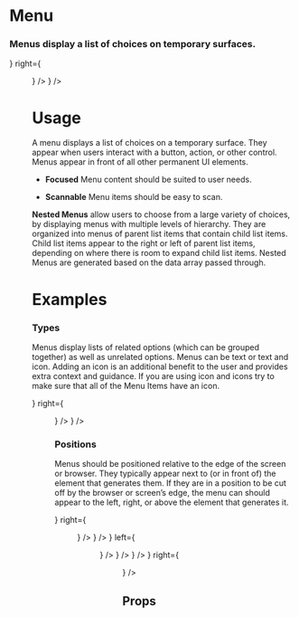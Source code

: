 
<Meta title="Blocks|Menu" component={Menu} />

# Menu

### Menus display a list of choices on temporary surfaces.

<Preview withToolbar>
  <Story name="Standard">
  <Grid columns="3">
  <div/>
  <Card>
  <Bar padding="2x" 
  left = {<Title size="xl" weight="bold" text="Malibu, CA"/>}
  right={
     <Menu  visible 
     data={[
  {
    label: "Save",
  },
  {
    label: "Filter",
  },
  {
    label: "Share",
  },
  {
    label: "Delete",
  },
]}
 position="bottomLeft" />}
 />
 <Bar padding="2x" 
 left={
   <Text size="lg" 
   text="Live the California dream at this modern paradise right on the beach in Malibu. Whether it's your escape from the city or new full time residence; nothing beats waking up to the sound of waves and having coffee on the sun drenched deck with dolphins swimming by in the morning. Located just minutes away from Santa Monica and walking distance to Malibu's hottest restaurant Moonshadows. It's time to buy that stand up paddleboard, get back in tune with nature and start living your Malibu dream now. This is the best deal under $4 million on the beach."
   />
   } />
 </Card>
 <div/>
 </Grid>
  </Story>
</Preview>

# Usage

A menu displays a list of choices on a temporary surface. They appear when users interact with a button, action, or other control. Menus appear in front of all other permanent UI elements.

- **Focused**
Menu content should be suited to user needs.

- **Scannable**
Menu items should be easy to scan.

**Nested Menus** allow users to choose from a large variety of choices, by displaying menus with multiple levels of hierarchy. They are organized into menus of parent list items that contain child list items. Child list items appear to the right or left of parent list items, depending on where there is room to expand child list items. Nested Menus are generated based on the data array passed through.

# Examples

### Types

Menus display lists of related options (which can be grouped together) as well as unrelated options. Menus can be text or text and icon. Adding an icon is an additional benefit to the user and provides extra context and guidance. If you are using icon and icons try to make sure that all of the Menu Items have an icon.

<Preview>
  <Story name="Types">
   <Grid columns="3" gap="3xl">
   <div/>
 <Card>
  <Bar padding="2x" 
  left = {<Title size="xl" weight="bold" text="Malibu, CA"/>}
  right={
     <Menu  visible 
     data={[
  {
    label: "Save",
    icon: "save",
  },
  {
    label: "Filter",
    icon: "filter",
  },
  {
    label: "Share",
    icon: "share",
  },
  {
    label: "Delete",
    icon: "delete",
  },
]}
 position="bottomLeft" />}
 />
 <Bar padding="2x" 
 left={
   <Text size="lg" 
   text="Live the California dream at this modern paradise right on the beach in Malibu. Whether it's your escape from the city or new full time residence; nothing beats waking up to the sound of waves and having coffee on the sun drenched deck with dolphins swimming by in the morning. Located just minutes away from Santa Monica and walking distance to Malibu's hottest restaurant Moonshadows. It's time to buy that stand up paddleboard, get back in tune with nature and start living your Malibu dream now. This is the best deal under $4 million on the beach."
   />
   } />
 </Card>
 <div/>
      </Grid>
  </Story>
</Preview>

### Positions

Menus should be positioned relative to the edge of the screen or browser. They typically appear next to (or in front of) the element that generates them. If they are in a position to be cut off by the browser or screen’s edge, the menu can should appear to the left, right, or above the element that generates it.

<Preview>
  <Story name="Position">
   <Grid columns="3" gap="3xl">
           <Card>
  <Bar padding="2x" 
  left = {<Title size="xl" weight="bold" text="Malibu, CA"/>}
  right={
     <Menu  visible 
     data={[
  {
    label: "Save",
  },
  {
    label: "Filter",
  },
  {
    label: "Share",
  },
  {
    label: "Delete",
  },
]}
 position="bottomLeft" />}
 />
 <Bar padding="2x" 
 left={
   <Text size="lg" 
   text="Live the California dream at this modern paradise right on the beach in Malibu. Whether it's your escape from the city or new full time residence; nothing beats waking up to the sound of waves and having coffee on the sun drenched deck with dolphins swimming by in the morning. Located just minutes away from Santa Monica and walking distance to Malibu's hottest restaurant Moonshadows. It's time to buy that stand up paddleboard, get back in tune with nature and start living your Malibu dream now. This is the best deal under $4 million on the beach."
   />
   } />
 </Card>
        <Card>
  <Bar padding="2x" 
  right = {<Title size="xl" weight="bold" text="Malibu, CA"/>}
  left={
     <Menu  visible 
     data={[
  {
    label: "Save",
  },
  {
    label: "Filter",
  },
  {
    label: "Share",
  },
  {
    label: "Delete",
  },
]}
 position="bottomRight" />}
 />
 <Bar padding="2x" 
 left={
   <Text size="lg" 
   text="Live the California dream at this modern paradise right on the beach in Malibu. Whether it's your escape from the city or new full time residence; nothing beats waking up to the sound of waves and having coffee on the sun drenched deck with dolphins swimming by in the morning. Located just minutes away from Santa Monica and walking distance to Malibu's hottest restaurant Moonshadows. It's time to buy that stand up paddleboard, get back in tune with nature and start living your Malibu dream now. This is the best deal under $4 million on the beach."
   />
   } />
 </Card>
 <Card>
 <Bar padding="2x" 
 left={
   <Text size="lg" 
   text="Live the California dream at this modern paradise right on the beach in Malibu. Whether it's your escape from the city or new full time residence; nothing beats waking up to the sound of waves and having coffee on the sun drenched deck with dolphins swimming by in the morning. Located just minutes away from Santa Monica and walking distance to Malibu's hottest restaurant Moonshadows. It's time to buy that stand up paddleboard, get back in tune with nature and start living your Malibu dream now. This is the best deal under $4 million on the beach."
   />
   } />
   <Bar padding="2x" 
  left = {<Title size="xl" weight="bold" text="Malibu, CA"/>}
  right={
     <Menu  visible 
     data={[
  {
    label: "Save",
  },
  {
    label: "Filter",
  },
  {
    label: "Share",
  },
  {
    label: "Delete",
  },
]}
 position="topLeft" />}
 />
 </Card>
      </Grid>
  </Story>
</Preview>



## Props

<Props of={Menu} />
